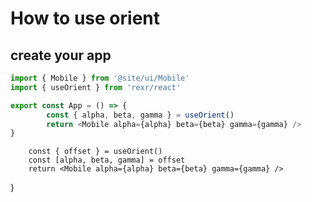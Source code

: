 # How to use orient

## create your app

```ts
import { Mobile } from '@site/ui/Mobile'
import { useOrient } from 'rexr/react'

export const App = () => {
        const { alpha, beta, gamma } = useOrient()
        return <Mobile alpha={alpha} beta={beta} gamma={gamma} />
}
```


        const { offset } = useOrient()
        const [alpha, beta, gamma] = offset
        return <Mobile alpha={alpha} beta={beta} gamma={gamma} />
}

<App />
